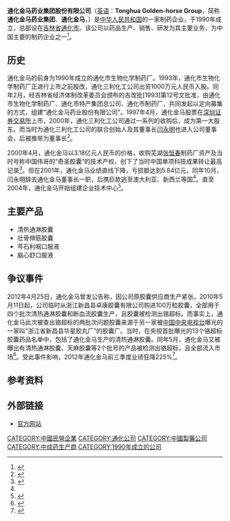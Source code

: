 {{Infobox company
| name                = 通化金马药业集团股份有限公司
| name_en             = Tonghua Golden-horse Group
| logo                = 通化金马.png
| type                = [[上市公司|上市公司]]
| traded_as           = {{szse|000766}}
| foundation          = 1990年（前身）<br />1993年2月26日（工商注册日期）
| location            = {{CHN}}[[吉林省|吉林省]][[通化市|通化市]][[东昌区_(通化市)|东昌区]]江南路100-1号
| chairman            =[[刘立成|刘立成]]（2001年10月至今）
| key_people          = [[闫永明|闫永明]]（前董事长，出逃后回国自首）<ref>{{Cite news |last1=罗 |first1=宇凡 |authorlink= |title=“中国伟哥之父”闫永明回国自首_北京晨报多媒体数字报刊 |trans_title= |url=http://bjcb.morningpost.com.cn/html/2016-11/13/content_421167.htm |format=shtml |newspaper=北京晨报 |location=北京 |publisher=北京晨报多媒体数字报刊 |agency=新华社 |id= |page=1 |date=2016年11月12日 |accessdate=2016-11-13 |language=zh-hans |quote=新西兰警方证实，已与中国“红通”人员闫永明就洗钱调查达成和解协议并获高等法院批准。闫永明将缴纳约合2亿元人民币的罚金。对此，外交部发言人陆慷在北京举行的例行记者会上回应称，这是中新双方合作的阶段性成果。 |archiveurl=https://web.archive.org/web/20161114004951/http://bjcb.morningpost.com.cn/html/2016-11/13/content_421167.htm |archivedate=2016年11月14日 |dead-url=yes }}</ref>
| industry            = 制药业
| products            = 药品
| homepage            = http://www.thjm.cn/
| zip_code            = 134001
| telephone_no        = +86-435-3246712（总机）<br />400-642-8777（服务热线）
| slogan              = 致力于国药产业腾飞，服务于人类健康事业<br />真情奉献 通化金马
| footnotes = <ref name="社会信用代码">{{cite news |title=通化金马药业集团股份有限公司 统一社会信用代码/注册号：91220501244575134M |url=http://211.141.74.198:8081/aiccips/pub/gsgsdetail/1212/ea7451cd6f29370b017a8db7af532505b87e70986fe3230354e39b38f7e32a46e85630d7bb1492bc49ff72be0105a2ff |publisher=吉林省工商行政管理局 |date= |accessdate=2015年12月22日 |deadurl=yes |archiveurl=https://web.archive.org/web/20160305023033/http://211.141.74.198:8081/aiccips/pub/gsgsdetail/1212/ea7451cd6f29370b017a8db7af532505b87e70986fe3230354e39b38f7e32a46e85630d7bb1492bc49ff72be0105a2ff |archivedate=2016年3月5日 }}</ref>
}}
'''通化金马药业集团股份有限公司'''（[[英语|英语]]：'''Tonghua Golden-horse Group'''，简称'''通化金马药业集团'''、'''通化金马'''，{{szse|000766}}）是[[中华人民共和国|中华人民共和国]]的一家制药企业，于1990年成立，总部设在[[吉林省|吉林省]][[通化市|通化市]]。该公司以药品生产、销售、研发为其主要业务，为中国主要的制药企业之一<ref>{{cite news |title=集团简介 |url=http://www.thjm.cn/page/3.htm |publisher=通化金马药业集团股份有限公司 |date= |accessdate=2015年12月22日 |archive-date=2020年8月16日 |archive-url=https://web.archive.org/web/20200816032454/http://www.thjm.cn/page/3.htm |dead-url=no }}</ref>。

==历史==
通化金马的前身为1990年成立的通化市生物化学制药厂。1993年，通化市生物化学制药厂正进行上市之前股改，通化三利化工公司出资1000万元人民币入股。同年2月，经吉林省经济体制改革委员会颁布的吉改批[1993]第12号文批准，由通化市生物化学制药厂、通化市特产集团总公司、通化市制药厂，共同发起以定向募集的方式，组建“通化金马药业股份有限公司”。1997年4月，通化金马股票在[[深圳证券交易所|深圳证券交易所]]上市，2000年，通化三利化工公司通过一系列的收购后，成为第一大股东。而当时为通化三利化工公司的联合创始人及其董事长[[闫永明|闫永明]]也进入公司董事会，后被推举为董事长<ref name="通缉">{{cite news |title=通化金马原董事长遭通缉 曾被称中国伟哥之父 |url=http://finance.qq.com/a/20150423/042096.htm?pgv_ref=aio2015&ptlang=2052 |publisher=东方早报 |date=2015-04-23 |accessdate=2015年12月22日 |archive-date=2020-08-16 |archive-url=https://web.archive.org/web/20200816031306/https://finance.qq.com/a/20150423/042096.htm?pgv_ref=aio2015&ptlang=2052 |dead-url=no }}</ref>。

2000年4月，通化金马以3.18亿元人民币的价格，收购芜湖[[张恒春|张恒春]]制药厂资产及当时号称中国伟哥的“奇圣胶囊”的技术产权，创下了当时中国单项科技成果转让最高记录<ref>{{cite news|title=中国伟哥之父的10亿赃款去哪了？|url=http://www.infzm.com/content/109630|publisher=南方周末|date=2015-05-22|accessdate=2015年12月22日|archive-date=2020-08-16|archive-url=https://web.archive.org/web/20200816031310/http://www.infzm.com/content/109630|dead-url=no}}</ref>。但在2001年，通化金马业绩直线下降，亏损额达到5.84亿元，同年10月，闫永明辞去通化金马董事长一职，后携巨款逃至澳大利亚、新西兰等国<ref name="通缉"/>。直至2004年，通化金马开始组建企业技术中心<ref>{{cite news|title=研发中心|url=http://www.thjm.cn/page/9.htm|publisher=通化金马药业集团股份有限公司|date=|accessdate=2015年12月22日|archive-date=2020年8月16日|archive-url=https://web.archive.org/web/20200816031311/http://www.thjm.cn/page/9.htm|dead-url=no}}</ref>。

==主要产品==
*清热通淋胶囊
*壮骨伸筋胶囊
*芩石利咽口服液
*脑心舒口服液

==争议事件==
2012年4月25日，通化金马曾发公告称，因公司原胶囊供应商生产紧张，2010年5月11日起，公司临时从浙江新昌县卓康胶囊有限公司购进100万粒胶囊，全部用于四个批次清热通淋胶囊和断血流胶囊生产，且胶囊被检测出铬超标。而事实上，通化金马此次被查出铬超标的两批次问题胶囊来源于另一家被[[中国中央电视台|中国中央电视台]]曝光的一家叫“浙江省新昌县华星胶丸厂”的胶囊厂。当时，在央视首批曝光的13个铬超标胶囊药品名单中，包括了通化金马生产的清热通淋胶囊。同年5月，通化金马又被曝出有清热通淋胶囊、天麻胶囊等2个批号的产品被检测出铬超标，且全部流入市场<ref>{{cite news|title=通化金马或隐瞒“毒胶囊”|url=http://www.ycwb.com/ePaper/ycwb/html/2012-05/09/content_1386440.htm|publisher=羊城晚报|date=2012年5月9日|accessdate=2015年12月22日|deadurl=yes|archiveurl=https://web.archive.org/web/20120510011801/http://www.ycwb.com/ePaper/ycwb/html/2012-05/09/content_1386440.htm|archivedate=2012年5月10日}}</ref>。受此事件影响，2012年通化金马前三季度业绩狂降225%<ref>{{cite news |title=通化金马三季度业绩狂降225% “毒胶囊”阴霾不散 |url=http://news.xinhuanet.com/finance/2012-10/29/c_123880719.htm |publisher=证券日报 |date=2012年10月29日 |accessdate=2015年12月22日 |deadurl=yes |archiveurl=https://web.archive.org/web/20130220214011/http://news.xinhuanet.com/finance/2012-10/29/c_123880719.htm |archivedate=2013年2月20日 }}</ref>。

==参考资料==
{{reflist|2}}

==外部链接==
*[http://www.thjm.cn/ 官方网站] {{Wayback|url=http://www.thjm.cn/ |date=20201123003713 }}

{{SZSECI}}
[[CATEGORY:中國民營企業|CATEGORY:中國民營企業]]
[[CATEGORY:通化公司|CATEGORY:通化公司]]
[[CATEGORY:中國製藥公司|CATEGORY:中國製藥公司]]
[[CATEGORY:中成药生产商|CATEGORY:中成药生产商]]
[[CATEGORY:1990年成立的公司|CATEGORY:1990年成立的公司]]
